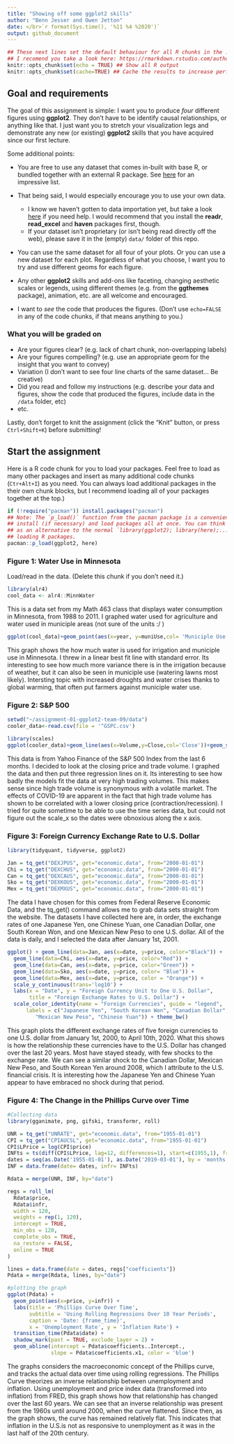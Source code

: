 ```yaml
---
title: "Showing off some ggplot2 skills"
author: "Benn Jesser and Owen Jetton"
date: </br>`r format(Sys.time(), '%11 %4 %2020')`
output: github_document
---
```


```r
## These next lines set the default behaviour for all R chunks in the .Rmd document.
## I recomend you take a look here: https://rmarkdown.rstudio.com/authoring_rcodechunks.html
knitr::opts_chunk$set(echo = TRUE) ## Show all R output
knitr::opts_chunk$set(cache=TRUE) ## Cache the results to increase performance.
```

## Goal and requirements

The goal of this assignment is simple: I want you to produce *four* different figures using **ggplot2**. They don't have to be identify causal relationships, or anything like that. I just want you to stretch your visualization legs and demonstrate any new (or existing) **ggplot2** skills that you have acquired since our first lecture. 

Some additional points:

- You are free to use any dataset that comes in-built with base R, or bundled together with an external R package. See [here](https://vincentarelbundock.github.io/Rdatasets/datasets.html) for an impressive list.

- That being said, I would especially encourage you to use your own data. 
  - I know we haven't gotten to data importation yet, but take a look [here](https://support.rstudio.com/hc/en-us/articles/218611977-Importing-Data-with-RStudio) if you need help. I would recommend that you install the **readr**, **read_excel** and **haven** packages first, though.
  - If your dataset isn't proprietary (or isn't being read directly off the web), please save it in the (empty) `data/` folder of this repo. 

- You can use the same dataset for all four of your plots. Or you can use a new dataset for each plot. Regardless of what you choose, I want you to try and use different geoms for each figure.

- Any other **ggplot2** skills and add-ons like faceting, changing aesthetic scales or legends, using different themes (e.g. from the **ggthemes** package), animation, etc. are all welcome and encouraged.

- I want to *see* the code that produces the figures. (Don't use `echo=FALSE` in any of the code chunks, if that means anything to you.)

### What you will be graded on

- Are your figures clear? (e.g. lack of chart chunk, non-overlapping labels)
- Are your figures compelling? (e.g. use an appropriate geom for the insight that you want to convey)
- Variation (I don't want to see four line charts of the same dataset... Be creative)
- Did you read and follow my instructions (e.g. describe your data and figures, show the code that produced the figures, include data in the `/data` folder, etc)
- etc.

Lastly, don't forget to knit the assignment (click the "Knit" button, or press `Ctrl+Shift+K`) before submitting!

## Start the assignment

Here is a R code chunk for you to load your packages. Feel free to load as many other packages and insert as many additional code chunks (`Ctr+Alt+I`) as you need. You can always load additional packages in the their own chunk blocks, but I recommend loading all of your packages together at the top.)

```r
if (!require("pacman")) install.packages("pacman")
## Note: The `p_load()` function from the pacman package is a convenient way to 
## install (if necessary) and load packages all at once. You can think of this
## as an alternative to the normal `library(ggplot2); library(here);...` way of
## loading R packages.
pacman::p_load(ggplot2, here)
```


### Figure 1: Water Use in Minnesota

Load/read in the data. (Delete this chunk if you don't need it.)
```r
library(alr4)
cool_data <- alr4::MinnWater
```

This is a data set from my Math 463 class that displays water consumption in Minnesota, from 1988 to 2011. I graphed water used for agriculture and water used in municiple areas (not sure of the units :/ )
```r
ggplot(cool_data)+geom_point(aes(x=year, y=muniUse,col= 'Municiple Use'))+geom_point(aes(x=year, y=irrUse,col='Irrigation Use'))+geom_smooth(aes(x=year, y=muniUse),method = 'lm')+geom_smooth(aes(x=year, y=irrUse),method = 'lm')+labs(x='Year',y='Water Usage',title = 'Minnesota Water Consumption')
```
This graph shows the how much water is used for irrigation and municiple use in Minnesota. I threw in a linear best fit line with standard error. Its interesting to see how much more variance there is in the irrigation because of weather, but it can also be seen in municiple use (watering lawns most likely). Intersting topic with increased droughts and water crises thanks to global warming, that often put farmers against municiple water use.

### Figure 2: S&P 500 
```r
setwd("~/assignment-01-ggplot2-team-09/data")
cooler_data<-read.csv(file = '^GSPC.csv')


```

```r
library(scales)
ggplot(cooler_data)+geom_line(aes(x=Volume,y=Close,col='Close'))+geom_smooth(aes(x=Volume,y=Close,col='lm'),method ='lm',se=FALSE)+geom_smooth(aes(x=Volume,y=Close,col='gam'),method = 'gam',se=FALSE)+geom_smooth(aes(x=Volume,y=Close,col='loess'),method = 'loess',se=FALSE)+labs(y='S&P 500 Closing Price',title = 'S&P 500 in the Last 6 months')


```
This data is from Yahoo Finance of the S&P 500 Index from the last 6 months. I decided to look at the closing price and trade volume. I graphed the data and then put three regression lines on it. Its interesting to see how badly the  models fit the data at very high trading volumes. This makes sense since high trade volume is synonymous with a volatile market. The effects of COVID-19 are apparent in the fact that high trade volume has shown to be correlated with a lower closing price (contraction/recession). I tried for quite sometime to be able to use the time series data, but could not figure out the scale_x so the dates were obnoxious along the x axis.

### Figure 3: Foreign Currency Exchange Rate to U.S. Dollar
```r
library(tidyquant, tidyverse, ggplot2)

Jan = tq_get("DEXJPUS", get="economic.data", from="2000-01-01")
Chi = tq_get("DEXCHUS", get="economic.data", from="2000-01-01")
Can = tq_get("DEXCAUS", get="economic.data", from="2000-01-01")
Sko = tq_get("DEXKOUS", get="economic.data", from="2000-01-01")
Mex = tq_get("DEXMXUS", get="economic.data", from="2000-01-01")

```
The data I have chosen for this comes from Federal Reserve Economic Data, and the tq_get() command allows me to grab data sets straight from the website. The datasets I have collected here are, in order, the exchange rates of one Japanese Yen, one Chinese Yuan, one Canadian Dollar, one South Korean Won, and one Mexican New Peso to one U.S. dollar. All of the data is daily, and I selected the data after January 1st, 2001.

```r
ggplot() + geom_line(data=Jan, aes(x=date, y=price, color="Black")) +
  geom_line(data=Chi, aes(x=date, y=price, color="Red")) +
  geom_line(data=Can, aes(x=date, y=price, color="Green")) +
  geom_line(data=Sko, aes(x=date, y=price, color= "Blue")) +
  geom_line(data=Mex, aes(x=date, y=price, color = "Orange")) +
  scale_y_continuous(trans='log10') + 
  labs(x = "Date", y = "Foreign Currency Unit to One U.S. Dollar", 
       title = "Foreign Exchange Rates to U.S. Dollar") +
  scale_color_identity(name = "Foreign Currencies", guide = "legend",
      labels = c("Japanese Yen", "South Korean Won", "Canadian Dollar",
         "Mexican New Peso", "Chinese Yuan")) + theme_bw()
```
This graph plots the different exchange rates of five foreign currencies to one U.S. dollar from January 1st, 2000, to April 10th, 2020. What this shows is how the relationship these currencies have to the U.S. Dollar has changed over the last 20 years. Most have stayed steady, with few shocks to the exchange rate. We can see a similar shock to the Canadian Dollar, Mexican New Peso, and South Korean Yen around 2008, which I attribute to the U.S. financial crisis. It is interesting how the Japanese Yen and Chinese Yuan  appear to have embraced no shock during that period. 


### Figure 4: The Change in the Phillips Curve over Time

```r
#Collecting data
library(gganimate, png, gifski, transformr, roll)

UNR = tq_get("UNRATE", get="economic.data", from="1955-01-01")
CPI = tq_get("CPIAUCSL", get="economic.data", from="1955-01-01")
CPI$LPrice = log(CPI$price)
INFts = ts(diff(CPI$LPrice, lag=12, differences=1), start=c(1955,1), frequency=12)*100
dates = seq(as.Date('1955-01-01'), as.Date('2019-03-01'), by = 'months')
INF = data.frame(date= dates, infr= INFts)

Rdata = merge(UNR, INF, by="date")

regs = roll_lm(
  Rdata$price,
  Rdata$infr,
  width = 120,
  weights = rep(1, 120),
  intercept = TRUE,
  min_obs = 120,
  complete_obs = TRUE,
  na_restore = FALSE,
  online = TRUE
)

lines = data.frame(date = dates, regs["coefficients"])
Pdata = merge(Rdata, lines, by="date")

#plotting the graph
ggplot(Pdata) +
  geom_point(aes(x=price, y=infr)) +
  labs(title = 'Phillips Curve Over Time',
       subtitle = 'Using Rolling Regressions Over 10 Year Periods',
       caption = 'Date: {frame_time}',
       x = 'Unemployment Rate', y = 'Inflation Rate') +  
  transition_time(Pdata$date) +
  shadow_mark(past = TRUE, exclude_layer = 2) +
  geom_abline(intercept = Pdata$coefficients..Intercept.,
              slope = Pdata$coefficients.x1, color = 'blue')
```
The graphs considers the macroeconomic concept of the Phillips curve, and tracks the actual data over time using rolling regressions. The Phillips Curve theorizes an inverse relationship between unemployment and inflation. Using unemployment and price index data (transformed into inflation) from FRED, this graph shows how that relationship has changed over the last 60 years. We can see that an inverse relationship was present from the 1960s until around 2000, when the curve flattened. Since then, as the graph shows, the curve has remained relatively flat. This indicates that inflation in the U.S.is not as responsive to unemployment as it was in the last half of the 20th century.